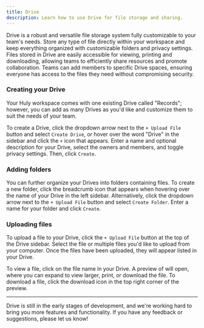 ```yaml
---
title: Drive
description: Learn how to use Drive for file storage and sharing.
---
```


Drive is a robust and versatile file storage system fully customizable to your team's needs. Store any type of file directly within your workspace and keep everything organized with customizable folders and privacy settings. Files stored in Drive are easily accessible for viewing, printing and downloading, allowing teams to efficiently share resources and promote collaboration. Teams can add members to specific Drive spaces, ensuring everyone has access to the files they need without compromising security.

### Creating your Drive

Your Huly workspace comes with one existing Drive called "Records"; however, you can add as many Drives as you'd like and customize them to suit the needs of your team.

To create a Drive, click the dropdown arrow next to the `+ Upload File` button and select `Create Drive`, or hover over the word "Drive" in the sidebar and click the `+` icon that appears. Enter a name and optional description for your Drive, select the owners and members, and toggle privacy settings. Then, click `Create`.

### Adding folders

You can further organize your Drives into folders containing files. To create a new folder, click the breadcrumb icon that appears when hovering over the name of your Drive in the left sidebar. Alternatively, click the dropdown arrow next to the `+ Upload File` button and select `Create Folder`. Enter a name for your folder and click `Create`.

### Uploading files
To upload a file to your Drive, click the `+ Upload File` button at the top of the Drive sidebar. Select the file or multiple files you'd like to upload from your computer. Once the files have been uploaded, they will appear listed in your Drive.

To view a file, click on the file name in your Drive. A preview of will open, where you can expand to view larger, print, or download the file. To download a file, click the download icon in the top right corner of the preview.

---

Drive is still in the early stages of development, and we're working hard to bring you more features and functionality. If you have any feedback or suggestions, please let us know!